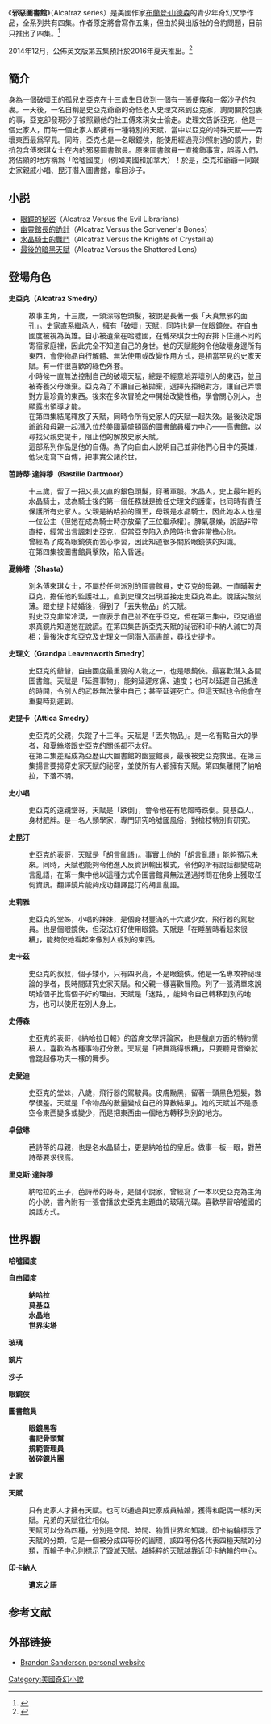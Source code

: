 《'''邪惡圖書館'''》（Alcatraz series）是美國作家[[布蘭登·山德森|布蘭登·山德森]]的青少年奇幻文學作品，全系列共有四集。作者原定將會寫作五集，但由於與出版社的合約問題，目前只推出了四集。<ref>{{Cite web|url=http://brandonsanderson.com/books/alcatraz/alcatraz-versus-the-evil-librarians/|title=Alcatraz Versus the Evil Librarians|publisher=Brandonsanderson.com|quote=Brandon intends to write five books in the series, though only four were commissioned by Scholastic.|deadurl=yes|archiveurl=https://web.archive.org/web/20140512031412/http://brandonsanderson.com/books/alcatraz/alcatraz-versus-the-evil-librarians/|archivedate=2014-05-12}}</ref>

2014年12月，公佈英文版第五集預計於2016年夏天推出。<ref>{{Cite web|url = http://brandonsanderson.com/state-of-the-sanderson-december-2014/|title = State of the Sanderson: December 2014|accessdate = 2014-12-18|archive-date = 2016-01-21|archive-url = https://web.archive.org/web/20160121124634/http://brandonsanderson.com/state-of-the-sanderson-december-2014/|dead-url = no}}</ref>
==簡介==
身為一個破壞王的孤兒史亞克在十三歲生日收到一個有一張便條和一袋沙子的包裹。一天後，一名自稱是史亞克爺爺的奇怪老人史理文來到亞克家，詢問關於包裹的事，亞克卻發現沙子被照顧他的社工傅來琪女士偷走。史理文告訴亞克，他是一個史家人，而每一個史家人都擁有一種特別的天賦，當中以亞克的特殊天賦——弄壞東西最爲罕見。同時，亞克也是一名眼鏡俠，能使用經過亮沙照射過的鏡片，對抗包含傅來琪女士在内的邪惡圖書館員。原來圖書館員一直掩飾事實，誤導人們，將佔領的地方稱爲「哈噓國度」（例如美國和加拿大）！於是，亞克和爺爺一同跟史家親戚小唱、昆汀潛入圖書館，拿回沙子。

==小説==
*[[眼鏡的秘密|眼鏡的秘密]]（Alcatraz Versus the Evil Librarians）
*[[幽靈館長的詭計|幽靈館長的詭計]]（Alcatraz Versus the Scrivener's Bones）
*[[水晶騎士的戰鬥|水晶騎士的戰鬥]]（Alcatraz Versus the Knights of Crystallia）
*[[最後的暗黑天賦|最後的暗黑天賦]]（Alcatraz Versus the Shattered Lens）

== 登場角色 ==
'''史亞克（Alcatraz Smedry）'''

: 故事主角，十三歲，一頭深棕色頭髮，被說是長著一張「天真無邪的面孔」。史家直系繼承人，擁有「破壞」天賦，同時也是一位眼鏡俠。在自由國度被視為英雄。自小被遺棄在哈噓國，在傅來琪女士的安排下住進不同的寄宿家庭裡，因此完全不知道自己的身世。他的天賦能夠令他破壞身邊所有東西，會使物品自行解體、無法使用或改變作用方式，是相當罕見的史家天賦。有一件很喜歡的綠色外套。
: 小時候一直無法控制自己的破壞天賦，總是不經意地弄壞別人的東西，並且被寄養父母嫌棄。亞克為了不讓自己被拋棄，選擇先拒絕對方，讓自己弄壞對方最珍貴的東西。後來在多次冒險之中開始改變性格，學會關心別人，也顯露出領導才能。
: 在第四集結尾釋放了天賦，同時令所有史家人的天賦一起失效。最後決定跟爺爺和母親一起潛入位於美國華盛頓區的圖書館員權力中心——高書館，以尋找父親史提卡，阻止他的解放史家天賦。
: 這部系列作品是他的自傳。為了向自由人說明自己並非他們心目中的英雄，他決定寫下自傳，把事實公諸於世。

'''芭詩蒂‧達特穆（Bastille Dartmoor）'''

: 十三歲，留了一把又長又直的銀色頭髮，穿著軍服。水晶人，史上最年輕的水晶騎士，成為騎士後的第一個任務就是擔任史理文的護衛，也同時有責任保護所有史家人。父親是納哈拉的國王，母親是水晶騎士，因此她本人也是一位公主（但她在成為騎士時亦放棄了王位繼承權）。脾氣暴燥，說話非常直接，經常出言諷刺史亞克，但當亞克陷入危險時也會非常擔心他。
: 曾經為了成為眼鏡俠而苦心學習，因此知道很多關於眼鏡俠的知識。
: 在第四集被圖書館員擊敗，陷入昏迷。

'''夏絲塔（Shasta）'''

: 別名傅來琪女士，不屬於任何派別的圖書館員，史亞克的母親。一直暪著史亞克，擔任他的監護社工，直到史理文出現並接走史亞克為止。說話尖酸刻薄。跟史提卡結婚後，得到了「丟失物品」的天賦。
: 對史亞克非常冷漠，一直表示自己並不在乎亞克，但在第三集中，亞克通過求真鏡片知道她在說謊。在第四集告訴亞克天賦的祕密和印卡納人滅亡的真相；最後決定和亞克及史理文一同潛入高書館，尋找史提卡。

'''史理文（Grandpa Leavenworth Smedry）'''

: 史亞克的爺爺，自由國度最重要的人物之一，也是眼鏡俠。最喜歡潛入各間圖書館。天賦是「延遲事物」，能夠延遲疼痛、速度；也可以延遲自己抵達的時間，令別人的武器無法擊中自己；甚至延遲死亡。但這天賦也令他會在重要時刻遲到。

'''史提卡（Attica Smedry）'''

: 史亞克的父親，失蹤了十三年。天賦是「丟失物品」。是一名有點自大的學者，和夏絲塔跟史亞克的關係都不太好。
: 在第二集差點成為亞歷山大圖書館的幽靈館長，最後被史亞克救出。在第三集揚言要揭穿史家天賦的祕密，並使所有人都擁有天賦。第四集離開了納哈拉，下落不明。

'''史小唱'''

: 史亞克的遠親堂哥，天賦是「跌倒」，會令他在有危險時跌倒。莫基亞人，身材肥胖。是一名人類學家，專門研究哈噓國風俗，對槍枝特別有研究。

'''史昆汀'''

: 史亞克的表哥，天賦是「胡言亂語」。事實上他的「胡言亂語」能夠預示未來。同時，天賦也能夠令他進入反資訊輸出模式，令他的所有說話都變成胡言亂語，在第一集中他以這種方式令圖書館員無法通過拷問在他身上獲取任何資訊。翻譯鏡片能夠成功翻譯昆汀的胡言亂語。

'''史莉雅'''

: 史亞克的堂姊，小唱的妹妹，是個身材豐滿的十六歲少女，飛行器的駕駛員。也是個眼鏡俠，但沒法好好使用眼鏡。天賦是「在睡醒時看起來很糟」，能夠使她看起來像別人或別的東西。

'''史卡茲'''

: 史亞克的叔叔，個子矮小，只有四呎高，不是眼鏡俠。他是一名專攻神祕理論的學者，長時間研究史家天賦。和父親一樣喜歡冒險。列了一張清單來說明矮個子比高個子好的理由。天賦是「迷路」，能夠令自己轉移到別的地方，也可以使用在別人身上。

'''史傅森'''

: 史亞克的表哥，《納哈拉日報》的首席文學評論家，也是戲劇方面的特約撰稿人。喜歡為各種事物打分數。天賦是「把舞跳得很糟」，只要聽見音樂就會跳起像功夫一樣的舞步。

'''史愛迪'''

: 史亞克的堂妹，八歲，飛行器的駕駛員。皮膚黝黑，留著一頭黑色短髮，數學很差。天賦是「令物品的數量變成自己的算數結果」。她的天賦並不是憑空令東西變多或變少，而是把東西由一個地方轉移到別的地方。

'''卓傲琳'''

: 芭詩蒂的母親，也是名水晶騎士，更是納哈拉的皇后。做事一板一眼，對芭詩蒂要求很高。

'''里克斯‧達特穆'''

: 納哈拉的王子，芭詩蒂的哥哥，是個小說家，曾經寫了一本以史亞克為主角的小說，書內附有一張會播放史亞克主題曲的玻璃光碟。喜歡學習哈噓國的說話方式。

== 世界觀 ==
'''哈噓國度'''

'''自由國度'''

: '''納哈拉'''
: '''莫基亞'''
: '''水晶地'''
: '''世界尖塔'''

'''玻璃'''

'''鏡片'''

'''沙子'''

'''眼鏡俠'''

'''圖書館員'''

: '''眼鏡黑客'''
: '''書記骨頭幫'''
: '''規範管理員'''
: '''破碎鏡片團'''

'''史家'''

'''天賦'''

: 只有史家人才擁有天賦。也可以通過與史家成員結婚，獲得和配偶一樣的天賦。兄弟的天賦往往相似。
: 天賦可以分為四種，分別是空間、時間、物質世界和知識。印卡納輪標示了天賦的分類，它是一個被分成四等份的圓環，該四等份各代表四種天賦的分類，而輪子中心則標示了毀滅天賦。越純粹的天賦越靠近印卡納輪的中心。

'''印卡納人'''

: '''遺忘之語'''

== 参考文献 ==
{{reflist}}

== 外部链接 ==
*[https://web.archive.org/web/20140512031412/http://brandonsanderson.com/books/alcatraz/alcatraz-versus-the-evil-librarians/ Brandon Sanderson personal website]

[[Category:美國奇幻小說|Category:美國奇幻小說]]